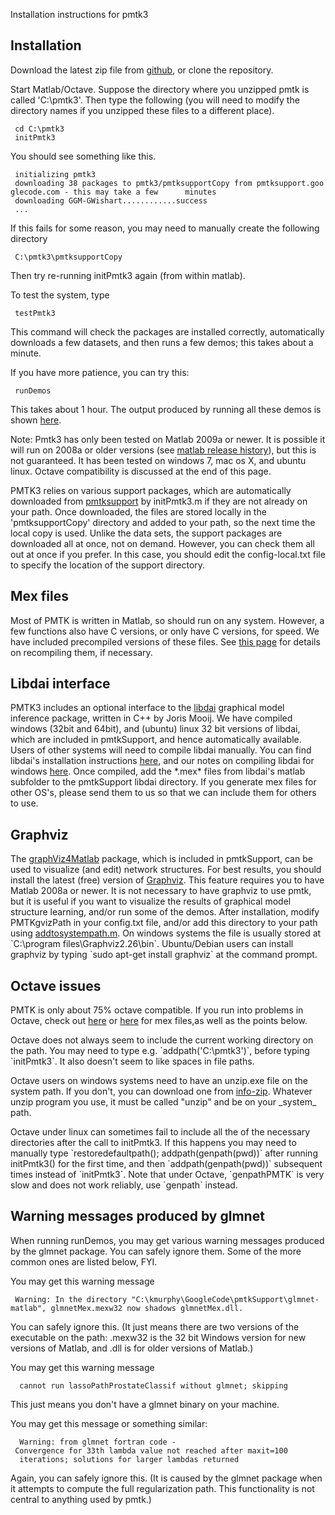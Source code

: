 Installation instructions for pmtk3

== Installation ==

Download the latest zip file from 
<a href="https://github.com/probml/pmtk3">github</a>, or clone the repository.


Start Matlab/Octave. Suppose the directory where you unzipped pmtk is called 'C:\pmtk3'. Then type the following (you will need to modify the directory names if you unzipped these files to a different place).

  cd C:\pmtk3
  initPmtk3

You should see something like this.

  initializing pmtk3
  downloading 38 packages to pmtk3/pmtksupportCopy from pmtksupport.googlecode.com - this may take a few      minutes 
  downloading GGM-GWishart............success
  ...

If this fails for some reason, you may need to manually create the following directory

  C:\pmtk3\pmtksupportCopy

Then try re-running initPmtk3 again (from within matlab).

To test the system, type

  testPmtk3

This command will check the packages are installed correctly, automatically downloads a few datasets, and then runs a few demos; this takes about a minute.

If you have more patience, you can try this:
 
  runDemos

This takes about 1 hour. The output produced by running all these demos is shown 
<a href="https://github.com/probml/pmtk3/wiki/Demos">here</a>.

Note: Pmtk3 has only been tested on Matlab 2009a or newer. It is possible it will run on 2008a or older versions (see [http://en.wikipedia.org/wiki/MATLAB#Release_history matlab release history]), but this is not guaranteed. It has been tested on windows 7, mac os X, and ubuntu linux. Octave compatibility is discussed at the end of this page.

PMTK3 relies on various support packages, which are automatically downloaded from 
<a href="https://github.com/probml/pmtksupport">pmtksupport</a>
by initPmtk3.m if they are not already on your path. Once downloaded, the files are stored locally in the 'pmtksupportCopy' directory and added to your path, so the next time the local copy is used. Unlike the data sets, the support packages are downloaded all at once, not on demand.  However, you can check them all out at once if you prefer. In this case, you should edit the config-local.txt file to specify the location of the support directory. 


== Mex files ==

Most of PMTK is written in Matlab, so should run on any system. However, a few functions also have C versions, or only have C versions, for speed. We have included precompiled versions of these files. See 
<a href="https://github.com/probml/pmtk3/wiki/mexFiles">this page</a>
for details on recompiling them, if necessary. 

== Libdai interface ==

PMTK3 includes an optional interface to the
<a href="http://people.kyb.tuebingen.mpg.de/jorism/libDAI/">libdai</a> graphical model inference package, written in C++ by Joris Mooij. We have compiled windows (32bit and 64bit), and (ubuntu) linux 32 bit versions of libdai, which are included in  pmtkSupport, and hence automatically available. Users of other systems will need to compile libdai manually. You can find libdai's installation instructions <a href="http://people.kyb.tuebingen.mpg.de/jorism/libDAI/doc/build.html">here</a>, and our notes on compiling libdai for windows <a href="https://github.com/probml/pmtk3/wiki/compilingLibdai">here</a>. Once compiled, add the *.mex* files from libdai's matlab subfolder to the pmtkSupport libdai directory. If you generate mex files for other OS's, please send them to us so that we can include them for others to use. 

== Graphviz == 

The <a href="https://github.com/graphviz4matlab/graphviz4matlab">graphViz4Matlab</a>
package, which is included in pmtkSupport, can be used to visualize (and edit) network structures. For best results, you should install the latest (free) version of  <a href="http://www.graphviz.org/">Graphviz</a>. This feature requires you to have Matlab 2008a or newer. It is not necessary to have graphviz to use pmtk, but it is useful if you want to visualize the results of graphical model structure learning, and/or run some of the demos. After installation, modify PMTKgvizPath in your config.txt file, and/or add this directory to your  path using
<a href="https://github.com/probml/pmtk3/blob/master/matlabTools/metaTools/addtosystempath.m">addtosystempath.m</a>.  On windows systems the file  is usually stored at `C:\program files\Graphviz2.26\bin`. Ubuntu/Debian users can install graphviz by typing `sudo apt-get install graphviz` at the command prompt. 


== Octave issues ==

PMTK is only about 75% octave compatible. If you run into problems in Octave, check out
<a href="http://code.google.com/p/yagtom/wiki/Octave">here</a>
or <a href="https://github.com/probml/pmtk3/wiki/mexFiles">here</a> for mex files,as well as the points below. 

Octave does not always seem to include the current working directory on the path. You may need to type e.g. `addpath('C:\pmtk3')`, before typing `initPmtk3`. It also doesn't seem to like spaces in file paths. 

Octave users on windows systems need to have an unzip.exe file on the system path. If you don't, you can download one from <a href="http://www.info-zip.org">info-zip</a>. Whatever unzip program you use, it must be called "unzip" and be on your _system_ path. 

Octave under linux can sometimes fail to include all the of the necessary directories after the call to initPmtk3. If this happens you may need to manually type `restoredefaultpath(); addpath(genpath(pwd))` after running initPmtk3() for the first time, and then `addpath(genpath(pwd))` subsequent times instead of `initPmtk3`. Note that under Octave, `genpathPMTK` is very slow and does not work reliably, use `genpath` instead. 


== Warning messages produced by glmnet ==

When running runDemos, you may get various warning messages produced by the glmnet package. You can safely ignore them. Some of the more common ones are listed below, FYI.

You may get this warning message

  Warning: In the directory "C:\kmurphy\GoogleCode\pmtkSupport\glmnet-matlab", glmnetMex.mexw32 now shadows glmnetMex.dll.

You can safely ignore this. (It just means there are two versions of the executable on the path: .mexw32 is the 32 bit Windows version for new versions of Matlab, and .dll is for older versions of Matlab.)

You may get this warning message

   cannot run lassoPathProstateClassif without glmnet; skipping

This just means you don't have a glmnet binary on your machine.

You may get this message or something similar:

   Warning: from glmnet fortran code - Convergence for 33th lambda value not reached after maxit=100
   iterations; solutions for larger lambdas returned

Again, you can safely ignore this. (It is caused by the glmnet package when it attempts to compute the full regularization path. This functionality is not central to anything used by pmtk.)